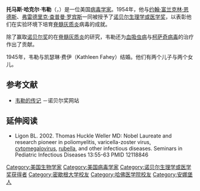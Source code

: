 '''托马斯·哈克尔·韦勒'''（'''{{lang|en|Thomas Huckle Weller}}'''，{{bd|1915年|6月15日|2008年|8月23日|catIdx=Weller, Thomas Huckle}}）是一位美国[[病毒学家|病毒学家]]。1954年，他与[[约翰·富兰克林·恩德斯|约翰·富兰克林·恩德斯]]、[[弗雷德里克·查普曼·罗宾斯|弗雷德里克·查普曼·罗宾斯]]一同被授予了[[诺贝尔生理学或医学奖|诺贝尔生理学或医学奖]]，以表彰他们在实验环境下培育[[脊髓灰质炎|脊髓灰质炎]]病毒的成就。

除了赢取[[诺贝尔奖|诺贝尔奖]]的在[[脊髓灰质炎|脊髓灰质炎]]的研究，韦勒还为[[血吸虫病|血吸虫病]]与[[柯萨奇病毒|柯萨奇病毒]]的治疗作出了贡献。

1945年，韦勒与凯瑟琳·费伊（Kathleen Fahey）结婚。他们有两个儿子与两个女儿。

==参考文献==
<div class="references-small">
*[http://nobelprize.org/medicine/laureates/1954/weller-bio.html 韦勒的传记] {{Wayback|url=http://nobelprize.org/medicine/laureates/1954/weller-bio.html |date=20081204173410 }}－诺贝尔奖网站
</div>

==延伸阅读==
*Ligon BL. 2002. Thomas Huckle Weller MD: Nobel Laureate and research pioneer in poliomyelitis, varicella-zoster virus, [[细胞巨化病毒|cytomegalovirus]], [[风疹|rubella]], and other infectious diseases. Seminars in Pediatric Infectious Diseases 13:55-63 PMID 12118846 

{{诺贝尔生理学或医学奖获得者 (1951年-1975年)}}
{{Authority control}}

{{DEFAULTSORT:Weller, Thomas Huckle}}
[[Category:美国生物学家|Category:美国生物学家]]
[[Category:美国病毒学家|Category:美国病毒学家]]
[[Category:诺贝尔生理学或医学奖获得者|Category:诺贝尔生理学或医学奖获得者]]
[[Category:密歇根大学校友|Category:密歇根大学校友]]
[[Category:哈佛医学院校友|Category:哈佛医学院校友]]
[[Category:安娜堡人|Category:安娜堡人]]